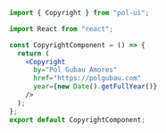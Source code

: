 ```jsx
import { Copyright } from "pol-ui";

import React from "react";

const CopyrightComponent = () => {
  return (
    <Copyright
      by="Pol Gubau Amores"
      href="https://polgubau.com"
      year={new Date().getFullYear()}
    />
  );
};
export default CopyrightComponent;
```
